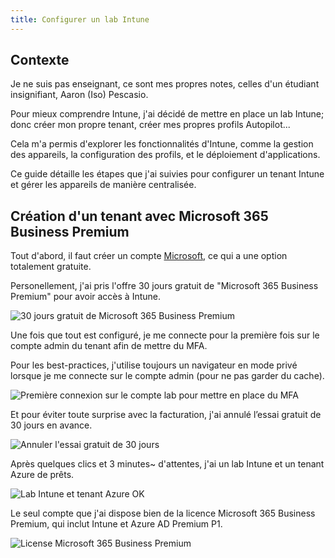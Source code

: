 ```yaml
---  
title: Configurer un lab Intune  
---
```

## Contexte

Je ne suis pas enseignant, ce sont mes propres notes, celles d'un étudiant insignifiant, Aaron (Iso) Pescasio.

Pour mieux comprendre Intune, j'ai décidé de mettre en place un lab Intune; donc créer mon propre tenant, créer mes propres profils Autopilot...

Cela m'a permis d'explorer les fonctionnalités d'Intune, comme la gestion des appareils, la configuration des profils, et le déploiement d'applications.

Ce guide détaille les étapes que j'ai suivies pour configurer un tenant Intune et gérer les appareils de manière centralisée.

## Création d'un tenant avec Microsoft 365 Business Premium

Tout d'abord, il faut créer un compte [Microsoft](https://www.microsoft.com/fr-fr/microsoft-365/business/compare-all-microsoft-365-business-products), ce qui a une option totalement gratuite. 

Personellement, j'ai pris l'offre 30 jours gratuit de "Microsoft 365 Business Premium" pour avoir accès à Intune.

![30 jours gratuit de Microsoft 365 Business Premium](/images/intune/intune-lab/m365-business-premium-tenant-intune-start-1.png) 

Une fois que tout est configuré, je me connecte pour la première fois sur le compte admin du tenant afin de mettre du MFA.

<Callout type="warn">
Pour les best-practices, j'utilise toujours un navigateur en mode privé lorsque je me connecte sur le compte admin (pour ne pas garder du cache).
</Callout>

![Première connexion sur le compte lab pour mettre en place du MFA](/images/intune/intune-lab/m365-business-premium-tenant-intune-start-2.png) 

Et pour éviter toute surprise avec la facturation, j'ai annulé l’essai gratuit de 30 jours en avance.

![Annuler l'essai gratuit de 30 jours](/images/intune/intune-lab/m365-business-premium-tenant-intune-start-3.png) 

Après quelques clics et 3 minutes~ d'attentes, j'ai un lab Intune et un tenant Azure de prêts. 

![Lab Intune et tenant Azure OK](/images/intune/intune-lab/m365-business-premium-tenant-intune-start-4.png) 

Le seul compte que j'ai dispose bien de la licence Microsoft 365 Business Premium, qui inclut Intune et Azure AD Premium P1. 

![License Microsoft 365 Business Premium](/images/intune/intune-lab/m365-business-premium-tenant-intune-start-5.png) 


